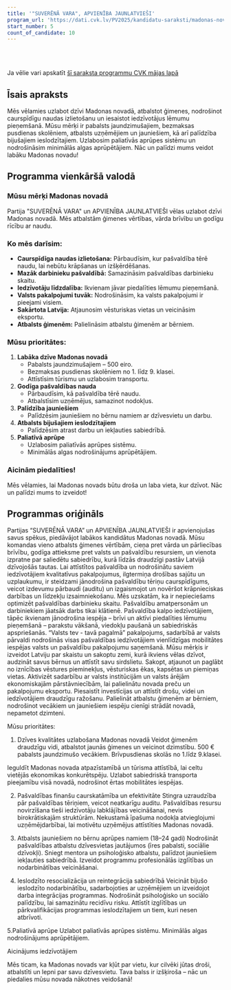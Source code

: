 ```yaml
---
title: '"SUVERĒNĀ VARA", APVIENĪBA JAUNLATVIEŠI'
program_url: 'https://dati.cvk.lv/PV2025/kandidatu-saraksti/madonas-novads/suverena-vara-apvieniba-jaunlatviesi'
start_number: 5
count_of_candidate: 10
---
```



<Badge text="Ģimenes atbalsts" variant="note" size="small" /> <Badge text="Finanšu caurskatāmība" variant="note" size="small" /> <Badge text="Jauniešu atbalsts" variant="note" size="small" /> <Badge text="Ieslodzīto resocializācija" variant="note" size="small" /> <Badge text="Paliatīvā aprūpe" variant="note" size="small" />

<br/><br/> 

<Card title='Šis ir mākslīga intelekta ģenerēts apraksts' icon='starlight'>
    Ja vēlie vari apskatīt <a href={frontmatter.program_url} target='_blank'>šī saraksta programmu CVK mājas lapā</a>
    </Card>

## Īsais apraksts

Mēs vēlamies uzlabot dzīvi Madonas novadā, atbalstot ģimenes, nodrošinot caurspīdīgu naudas izlietošanu un iesaistot iedzīvotājus lēmumu pieņemšanā. Mūsu mērķi ir pabalsts jaundzimušajiem, bezmaksas pusdienas skolēniem, atbalsts uzņēmējiem un jauniešiem, kā arī palīdzība bijušajiem ieslodzītajiem. Uzlabosim paliatīvās aprūpes sistēmu un nodrošināsim minimālās algas aprūpētājiem. Nāc un palīdzi mums veidot labāku Madonas novadu!

## Programma vienkāršā valodā

### Mūsu mērķi Madonas novadā

Partija "SUVERĒNĀ VARA" un APVIENĪBA JAUNLATVIEŠI vēlas uzlabot dzīvi Madonas novadā. Mēs atbalstām ģimenes vērtības, vārda brīvību un godīgu rīcību ar naudu.

### Ko mēs darīsim:

*   **Caurspīdīga naudas izlietošana:** Pārbaudīsim, kur pašvaldība tērē naudu, lai nebūtu krāpšanas un izšķērdēšanas.
*   **Mazāk darbinieku pašvaldībā:** Samazināsim pašvaldības darbinieku skaitu.
*   **Iedzīvotāju līdzdalība:** Ikvienam jāvar piedalīties lēmumu pieņemšanā.
*   **Valsts pakalpojumi tuvāk:** Nodrošināsim, ka valsts pakalpojumi ir pieejami visiem.
*   **Sakārtota Latvija:** Atjaunosim vēsturiskas vietas un veicināsim eksportu.
*   **Atbalsts ģimenēm:** Palielināsim atbalstu ģimenēm ar bērniem.

### Mūsu prioritātes:

1.  **Labāka dzīve Madonas novadā**
    *   Pabalsts jaundzimušajiem – 500 eiro.
    *   Bezmaksas pusdienas skolēniem no 1. līdz 9. klasei.
    *   Attīstīsim tūrismu un uzlabosim transportu.
2.  **Godīga pašvaldības nauda**
    *   Pārbaudīsim, kā pašvaldība tērē naudu.
    *   Atbalstīsim uzņēmējus, samazinot nodokļus.
3.  **Palīdzība jauniešiem**
    *   Palīdzēsim jauniešiem no bērnu namiem ar dzīvesvietu un darbu.
4.  **Atbalsts bijušajiem ieslodzītajiem**
    *   Palīdzēsim atrast darbu un iekļauties sabiedrībā.
5. **Paliatīvā aprūpe**
    * Uzlabosim paliatīvās aprūpes sistēmu.
     * Minimālās algas nodrošinājums aprūpētājiem.

### Aicinām piedalīties!

Mēs vēlamies, lai Madonas novads būtu droša un laba vieta, kur dzīvot. Nāc un palīdzi mums to izveidot!

## Programmas oriģināls

Partijas “SUVERĒNĀ VARA” un APVIENĪBA JAUNLATVIEŠI ir apvienojušas savus spēkus, piedāvājot labākos kandidātus Madonas novadā.
Mūsu komandas vieno atbalsts ģimenes vērtībām, cieņa pret vārda un pārliecības brīvību, godīga attieksme pret valsts un pašvaldību resursiem, un vienota izpratne par saliedētu sabiedrību, kurā līdzās draudzīgi pastāv Latvijā dzīvojošās tautas.
Lai attīstītos pašvaldība un nodrošinātu saviem iedzīvotājiem kvalitatīvus pakalpojumus, ilgtermiņa drošības sajūtu un uzplaukumu, ir steidzami jānodrošina pašvaldību tēriņu caurspīdīgums, veicot izdevumu pārbaudi (auditu) un izgaismojot un novēršot krāpnieciskas darbības un līdzekļu izsaimniekošanu. Mēs uzskatām, ka ir nepieciešams optimizēt pašvaldības darbinieku skaitu. Pašvaldību amatpersonām un darbiniekiem jāatsāk darbs tikai klātienē. Pašvaldība kalpo iedzīvotājiem, tāpēc ikvienam jānodrošina iespēja – brīvi un aktīvi piedalīties lēmumu pieņemšanā – parakstu vākšanā, viedokļu paušanā un sabiedriskās apspriešanās.
“Valsts tev - tavā pagalmā” pakalpojums, sadarbībā ar valsts pārvaldi nodrošinās visas pašvaldības iedzīvotājiem vienlīdzīgas mobilitātes iespējas valsts un pašvaldību pakalpojumu saņemšanā. Mūsu mērķis ir izveidot Latviju par skaistu un sakoptu zemi, kurā ikviens vēlas dzīvot, audzināt savus bērnus un attīstīt savu sirdslietu. Sakopt, atjaunot un paglābt no iznīcības vēstures pieminekļus, vēsturiskas ēkas, kapsētas un piemiņas vietas. Aktivizēt sadarbību ar valsts institūcijām un valsts ārējām ekonomiskajām pārstāvniecībām, lai palielinātu novada preču un pakalpojumu eksportu. Piesaistīt investīcijas un attīstīt drošu, videi un iedzīvotājiem draudzīgu ražošanu. Palielināt atbalstu ģimenēm ar bērniem, nodrošinot vecākiem un jauniešiem iespēju cienīgi strādāt novadā, nepametot dzimteni.

Mūsu prioritātes:

1. Dzīves kvalitātes uzlabošana Madonas novadā
Veidot ģimenēm draudzīgu vidi, atbalstot jaunās ģimenes un veicinot dzimstību.
500 € pabalsts jaundzimušo vecākiem.
Brīvpusdienas skolās no 1.līdz 9.klasei.

Ieguldīt Madonas novada atpazīstamībā un tūrisma attīstībā, lai celtu vietējās ekonomikas konkurētspēju.
Uzlabot sabiedriskā transporta pieejamību visā novadā, nodrošinot ērtas mobilitātes iespējas.


2. Pašvaldības finanšu caurskatāmība un efektivitāte
Stingra uzraudzība pār pašvaldības tēriņiem, veicot neatkarīgu auditu.
Pašvaldības resursu novirzīšana tieši iedzīvotāju labklājības veicināšanai, nevis birokrātiskajām struktūrām.
Nekustamā īpašuma nodokļa atvieglojumi uzņēmējdarbībai, lai motivētu uzņēmējus attīstīties Madonas novadā.


3. Atbalsts jauniešiem no bērnu aprūpes namiem (18–24 gadi)
Nodrošināt pašvaldības atbalstu dzīvesvietas jautājumos (īres pabalsti, sociālie dzīvokļi).
Sniegt mentora un psiholoģisko atbalstu, palīdzot jauniešiem iekļauties sabiedrībā.
Izveidot programmu profesionālās izglītības un nodarbinātības veicināšanai.


4. Ieslodzīto resocializācija un reintegrācija sabiedrībā
Veicināt bijušo ieslodzīto nodarbinātību, sadarbojoties ar uzņēmējiem un izveidojot darba integrācijas programmas.
Nodrošināt psiholoģisko un sociālo palīdzību, lai samazinātu recidīvu risku.
Attīstīt izglītības un pārkvalifikācijas programmas ieslodzītajiem un tiem, kuri nesen atbrīvoti.

5.Paliatīvā aprūpe
Uzlabot paliatīvās aprūpes sistēmu.
Minimālās algas nodrošinājums aprūpētājiem.


Aicinājums iedzīvotājiem

Mēs ticam, ka Madonas novads var kļūt par vietu, kur cilvēki jūtas droši, atbalstīti un lepni par savu dzīvesvietu. Tava balss ir izšķiroša – nāc un piedalies mūsu novada nākotnes veidošanā!
